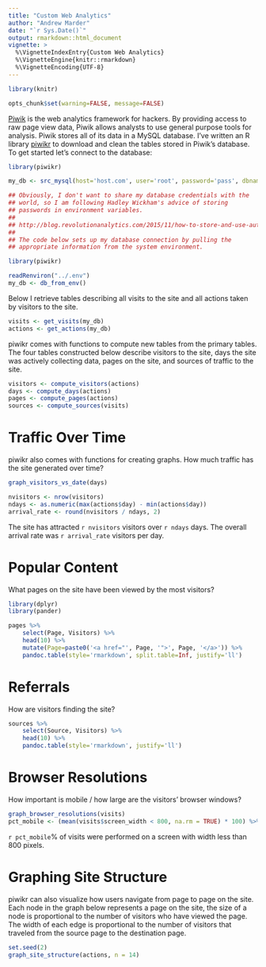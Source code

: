 ```yaml
---
title: "Custom Web Analytics"
author: "Andrew Marder"
date: "`r Sys.Date()`"
output: rmarkdown::html_document
vignette: >
  %\VignetteIndexEntry{Custom Web Analytics}
  %\VignetteEngine{knitr::rmarkdown}
  %\VignetteEncoding{UTF-8}
---
```


```r
library(knitr)

opts_chunk$set(warning=FALSE, message=FALSE)
```

[Piwik][piwik] is the web analytics framework for hackers. By providing access to raw page view data, Piwik allows analysts to use general purpose tools for analysis. Piwik stores all of its data in a MySQL database. I've written an R library [piwikr][piwikr] to download and clean the tables stored in Piwik's database. To get started let's connect to the database:

```r
library(piwikr)

my_db <- src_mysql(host='host.com', user='root', password='pass', dbname='piwik')
```

```r
## Obviously, I don't want to share my database credentials with the
## world, so I am following Hadley Wickham's advice of storing
## passwords in environment variables.
##
## http://blog.revolutionanalytics.com/2015/11/how-to-store-and-use-authentication-details-with-r.html#comments
##
## The code below sets up my database connection by pulling the
## appropriate information from the system environment.

library(piwikr)

readRenviron("../.env")
my_db <- db_from_env()
```

Below I retrieve tables describing all visits to the site and all actions taken by visitors to the site.

```r
visits <- get_visits(my_db)
actions <- get_actions(my_db)
```

piwikr comes with functions to compute new tables from the primary tables. The four tables constructed below describe visitors to the site, days the site was actively collecting data, pages on the site, and sources of traffic to the site.

```r
visitors <- compute_visitors(actions)
days <- compute_days(actions)
pages <- compute_pages(actions)
sources <- compute_sources(visits)
```

# Traffic Over Time

piwikr also comes with functions for creating graphs. How much traffic has the site generated over time?

```r
graph_visitors_vs_date(days)

nvisitors <- nrow(visitors)
ndays <- as.numeric(max(actions$day) - min(actions$day))
arrival_rate <- round(nvisitors / ndays, 2)
```

The site has attracted `r nvisitors` visitors over `r ndays` days. The overall arrival rate was `r arrival_rate` visitors per day.

# Popular Content

What pages on the site have been viewed by the most visitors?

```r
library(dplyr)
library(pander)

pages %>%
    select(Page, Visitors) %>%
    head(10) %>%
    mutate(Page=paste0('<a href="', Page, '">', Page, '</a>')) %>%
    pandoc.table(style='rmarkdown', split.table=Inf, justify='ll')
```

# Referrals

How are visitors finding the site?

```r
sources %>%
    select(Source, Visitors) %>%
    head(10) %>%
    pandoc.table(style='rmarkdown', justify='ll')
```

# Browser Resolutions

How important is mobile / how large are the visitors' browser windows?

```r
graph_browser_resolutions(visits)
pct_mobile <- (mean(visits$screen_width < 800, na.rm = TRUE) * 100) %>% round(1)
```

`r pct_mobile`% of visits were performed on a screen with width less than 800 pixels.

# Graphing Site Structure

piwikr can also visualize how users navigate from page to page on the site. Each node in the graph below represents a page on the site, the size of a node is proportional to the number of visitors who have viewed the page. The width of each edge is proportional to the number of visitors that traveled from the source page to the destination page.

```r
set.seed(2)
graph_site_structure(actions, n = 14)
```

[piwik]: http://piwik.org/
[piwikr]: https://github.com/amarder/piwikr
